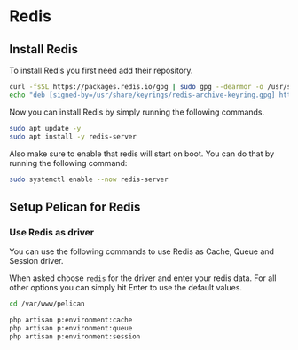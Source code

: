 # Redis

## Install Redis

To install Redis you first need add their repository.

```sh
curl -fsSL https://packages.redis.io/gpg | sudo gpg --dearmor -o /usr/share/keyrings/redis-archive-keyring.gpg
echo "deb [signed-by=/usr/share/keyrings/redis-archive-keyring.gpg] https://packages.redis.io/deb $(lsb_release -cs) main" | sudo tee /etc/apt/sources.list.d/redis.list
```

Now you can install Redis by simply running the following commands.

```sh
sudo apt update -y
sudo apt install -y redis-server
```

Also make sure to enable that redis will start on boot. You can do that by running the following command:

```sh
sudo systemctl enable --now redis-server
```

## Setup Pelican for Redis

### Use Redis as driver

You can use the following commands to use Redis as Cache, Queue and Session driver.

When asked choose `redis` for the driver and enter your redis data. For all other options you can simply hit Enter to use the default values.

```sh
cd /var/www/pelican

php artisan p:environment:cache
php artisan p:environment:queue
php artisan p:environment:session
```
